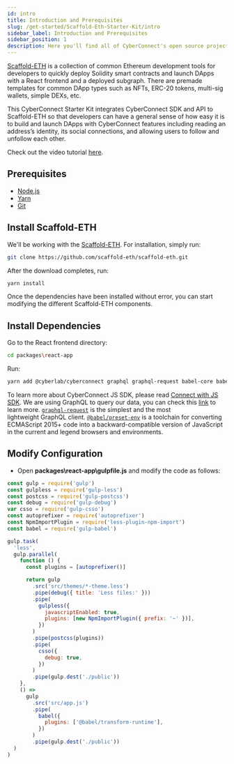 ```yaml
---
id: intro
title: Introduction and Prerequisites
slug: /get-started/Scaffold-Eth-Starter-Kit/intro
sidebar_label: Introduction and Prerequisites
sidebar_position: 1
description: Here you'll find all of CyberConnect's open source projects. If you wish to contribute to building public goods, feel free to check them out and pick your favourite
---
```


[Scaffold-ETH](https://github.com/scaffold-eth/scaffold-eth) is a collection of common Ethereum development tools for developers to quickly deploy Solidity smart contracts and launch DApps with a React frontend and a deployed subgraph. There are premade templates for common DApp types such as NFTs, ERC-20 tokens, multi-sig wallets, simple DEXs, etc.

This CyberConnect Starter Kit integrates CyberConnect SDK and API to Scaffold-ETH so that developers can have a general sense of how easy it is to build and launch DApps with CyberConnect features including reading an address’s identity, its social connections, and allowing users to follow and unfollow each other.

Check out the video tutorial [here](https://www.youtube.com/watch?v=dQ3sUdxdNlk).

## Prerequisites

- [Node.js](https://nodejs.org/en/download/)
- [Yarn](https://classic.yarnpkg.com/en/docs/install/)
- [Git](https://git-scm.com/downloads)

## **Install Scaffold-ETH**

We'll be working with the [Scaffold-ETH](https://github.com/scaffold-eth/scaffold-eth). For installation, simply run:

```bash
git clone https://github.com/scaffold-eth/scaffold-eth.git
```

After the download completes, run:

```bash
yarn install
```

Once the dependencies have been installed without error, you can start modifying the different Scaffold-ETH components.

## Install Dependencies

Go to the React frontend directory:

```bash
cd packages\react-app
```

Run:

```bash
yarn add @cyberlab/cyberconnect graphql graphql-request babel-core babel-preset-env gulp-babel
```

To learn more about CyberConnect JS SDK, please read [Connect with JS SDK](https://docs.cyberconnect.me/V1/cyberconnect-sdk/connect-with-js-sdk/). We are using GraphQL to query our data, you can check this [link](https://graphql.org/) to learn more. [`graphql-request`](https://www.npmjs.com/package/graphql-request) is the simplest and the most lightweight GraphQL client. [`@babel/preset-env`](https://babeljs.io/docs/en/babel-preset-env) is a toolchain for converting ECMAScript 2015+ code into a backward-compatible version of JavaScript in the current and legend browsers and environments.

## Modify Configuration

- Open **packages\react-app\gulpfile.js** and modify the code as follows:

```jsx title="packages\react-app\gulpfile.js"
const gulp = require('gulp')
const gulpless = require('gulp-less')
const postcss = require('gulp-postcss')
const debug = require('gulp-debug')
var csso = require('gulp-csso')
const autoprefixer = require('autoprefixer')
const NpmImportPlugin = require('less-plugin-npm-import')
const babel = require('gulp-babel')

gulp.task(
  'less',
  gulp.parallel(
    function () {
      const plugins = [autoprefixer()]

      return gulp
        .src('src/themes/*-theme.less')
        .pipe(debug({ title: 'Less files:' }))
        .pipe(
          gulpless({
            javascriptEnabled: true,
            plugins: [new NpmImportPlugin({ prefix: '~' })],
          })
        )
        .pipe(postcss(plugins))
        .pipe(
          csso({
            debug: true,
          })
        )
        .pipe(gulp.dest('./public'))
    },
    () =>
      gulp
        .src('src/app.js')
        .pipe(
          babel({
            plugins: ['@babel/transform-runtime'],
          })
        )
        .pipe(gulp.dest('./public'))
  )
)
```
